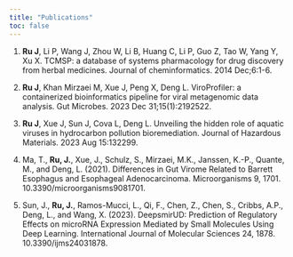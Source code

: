 ```yaml
---
title: "Publications"
toc: false
---
```


1. **Ru J**, Li P, Wang J, Zhou W, Li B, Huang C, Li P, Guo Z, Tao W, Yang Y, Xu X. TCMSP: a database of systems pharmacology for drug discovery from herbal medicines. Journal of cheminformatics. 2014 Dec;6:1-6.

2. **Ru J**, Khan Mirzaei M, Xue J, Peng X, Deng L. ViroProfiler: a containerized bioinformatics pipeline for viral metagenomic data analysis. Gut Microbes. 2023 Dec 31;15(1):2192522.

3. **Ru J**, Xue J, Sun J, Cova L, Deng L. Unveiling the hidden role of aquatic viruses in hydrocarbon pollution bioremediation. Journal of Hazardous Materials. 2023 Aug 15:132299.

4. Ma, T., **Ru, J.**, Xue, J., Schulz, S., Mirzaei, M.K., Janssen, K.-P., Quante, M., and Deng, L. (2021). Differences in Gut Virome Related to Barrett Esophagus and Esophageal Adenocarcinoma. Microorganisms 9, 1701. 10.3390/microorganisms9081701.

5. Sun, J., **Ru, J.**, Ramos-Mucci, L., Qi, F., Chen, Z., Chen, S., Cribbs, A.P., Deng, L., and Wang, X. (2023). DeepsmirUD: Prediction of Regulatory Effects on microRNA Expression Mediated by Small Molecules Using Deep Learning. International Journal of Molecular Sciences 24, 1878. 10.3390/ijms24031878.


